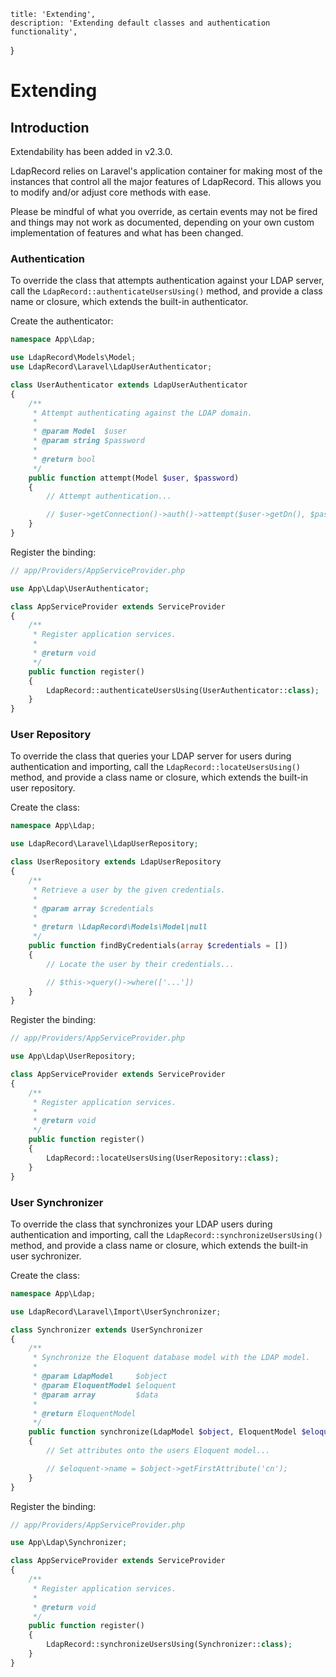     title: 'Extending',
    description: 'Extending default classes and authentication functionality',
}

# Extending

## Introduction

<Important>
Extendability has been added in v2.3.0.
</Important>

LdapRecord relies on Laravel's application container for making most of the
instances that control all the major features of LdapRecord. This
allows you to modify and/or adjust core methods with ease.

Please be mindful of what you override, as certain events may not be fired
and things may not work as documented, depending on your own custom
implementation of features and what has been changed.

### Authentication

To override the class that attempts authentication against your LDAP server,
call the `LdapRecord::authenticateUsersUsing()` method, and provide
a class name or closure, which extends the built-in authenticator.

Create the authenticator:

```php
namespace App\Ldap;

use LdapRecord\Models\Model;
use LdapRecord\Laravel\LdapUserAuthenticator;

class UserAuthenticator extends LdapUserAuthenticator
{
    /**
     * Attempt authenticating against the LDAP domain.
     *
     * @param Model  $user
     * @param string $password
     *
     * @return bool
     */
    public function attempt(Model $user, $password)
    {
        // Attempt authentication...

        // $user->getConnection()->auth()->attempt($user->getDn(), $password)...
    }
}
```

Register the binding:

```php
// app/Providers/AppServiceProvider.php

use App\Ldap\UserAuthenticator;

class AppServiceProvider extends ServiceProvider
{
    /**
     * Register application services.
     *
     * @return void
     */
    public function register()
    {
        LdapRecord::authenticateUsersUsing(UserAuthenticator::class);
    }
}
```

### User Repository

To override the class that queries your LDAP server for users during authentication
and importing, call the `LdapRecord::locateUsersUsing()` method, and provide
a class name or closure, which extends the built-in user repository.

Create the class:

```php
namespace App\Ldap;

use LdapRecord\Laravel\LdapUserRepository;

class UserRepository extends LdapUserRepository
{
    /**
     * Retrieve a user by the given credentials.
     *
     * @param array $credentials
     *
     * @return \LdapRecord\Models\Model|null
     */
    public function findByCredentials(array $credentials = [])
    {
        // Locate the user by their credentials...

        // $this->query()->where(['...'])
    }
}
```

Register the binding:

```php
// app/Providers/AppServiceProvider.php

use App\Ldap\UserRepository;

class AppServiceProvider extends ServiceProvider
{
    /**
     * Register application services.
     *
     * @return void
     */
    public function register()
    {
        LdapRecord::locateUsersUsing(UserRepository::class);
    }
}
```

### User Synchronizer

To override the class that synchronizes your LDAP users during authentication and
importing, call the `LdapRecord::synchronizeUsersUsing()` method, and provide
a class name or closure, which extends the built-in user sychronizer.

Create the class:

```php
namespace App\Ldap;

use LdapRecord\Laravel\Import\UserSynchronizer;

class Synchronizer extends UserSynchronizer
{
    /**
     * Synchronize the Eloquent database model with the LDAP model.
     *
     * @param LdapModel     $object
     * @param EloquentModel $eloquent
     * @param array         $data
     *
     * @return EloquentModel
     */
    public function synchronize(LdapModel $object, EloquentModel $eloquent, array $data = [])
    {
        // Set attributes onto the users Eloquent model...

        // $eloquent->name = $object->getFirstAttribute('cn');
    }
}
```

Register the binding:

```php
// app/Providers/AppServiceProvider.php

use App\Ldap\Synchronizer;

class AppServiceProvider extends ServiceProvider
{
    /**
     * Register application services.
     *
     * @return void
     */
    public function register()
    {
        LdapRecord::synchronizeUsersUsing(Synchronizer::class);
    }
}
```

